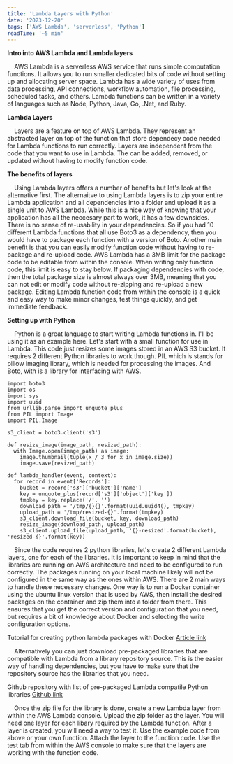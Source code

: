 ```yaml
---
title: 'Lambda Layers with Python'
date: '2023-12-20'
tags: ['AWS Lambda', 'serverless', 'Python']
readTime: '~5 min'
---
```


**Intro into AWS Lambda and Lambda layers**

&nbsp;&nbsp;&nbsp;&nbsp;AWS Lambda is a serverless AWS service that runs simple computation functions. It allows you to run smaller dedicated bits of code without setting up and allocating server space. Lambda has a wide variety of uses from data processing, API connections, workflow automation, file processing, scheduled tasks, and others. Lambda functions can be written in a variety of languages such as Node, Python, Java, Go, .Net, and Ruby.

**Lambda Layers**

&nbsp;&nbsp;&nbsp;&nbsp;Layers are a feature on top of AWS Lambda. They represent an abstracted layer on top of the function that store dependecy code needed for Lambda functions to run correctly. Layers are independent from the code that you want to use in Lambda. The can be added, removed, or updated without having to modify function code.

**The benefits of layers**

&nbsp;&nbsp;&nbsp;&nbsp;Using Lambda layers offers a number of benefits but let's look at the alternative first. The alternaitve to using Lambda layers is to zip your entire Lambda application and all dependencies into a folder and upload it as a single unit to AWS Lambda. While this is a nice way of knowing that your application has all the neccesary part to work, it has a few downsides. There is no sense of re-usability in your dependencies. So if you had 10 different Lambda functions that all use Boto3 as a dependency, then you would have to package each function with a version of Boto. Another main benefit is that you can easily modify function code without having to re-package and re-upload code. AWS Lambda has a 3MB limit for the package code to be editable from within the console. When writing only function code, this limit is easy to stay below. If packaging dependencies with code, then the total package size is almost always over 3MB, meaning that you can not edit or modify code without re-zipping and re-upload a new package. Editing Lambda function code from within the console is a quick and easy way to make minor changes, test things quickly, and get immediate feedback.

**Setting up with Python**

&nbsp;&nbsp;&nbsp;&nbsp;Python is a great language to start writing Lambda functions in. I'll be using it as an example here. Let's start with a small function for use in Lambda. This code just resizes some images stored in an AWS S3 bucket. It requires 2 different Python libraries to work though. PIL which is stands for pillow imaging library, which is needed for processing the images. And Boto, with is a library for interfacing with AWS.

```
import boto3
import os
import sys
import uuid
from urllib.parse import unquote_plus
from PIL import Image
import PIL.Image

s3_client = boto3.client('s3')

def resize_image(image_path, resized_path):
  with Image.open(image_path) as image:
    image.thumbnail(tuple(x / 3 for x in image.size))
    image.save(resized_path)

def lambda_handler(event, context):
  for record in event['Records']:
    bucket = record['s3']['bucket']['name']
    key = unquote_plus(record['s3']['object']['key'])
    tmpkey = key.replace('/', '')
    download_path = '/tmp/{}{}'.format(uuid.uuid4(), tmpkey)
    upload_path = '/tmp/resized-{}'.format(tmpkey)
    s3_client.download_file(bucket, key, download_path)
    resize_image(download_path, upload_path)
    s3_client.upload_file(upload_path, '{}-resized'.format(bucket), 'resized-{}'.format(key))
```

&nbsp;&nbsp;&nbsp;&nbsp;Since the code requires 2 python libraries, let's create 2 different Lambda layers, one for each of the libraries. It is important to keep in mind that the libraries are running on AWS architecture and need to be configured to run correctly. The packages running on your local machine likely will not be configured in the same way as the ones within AWS. There are 2 main ways to handle these necessary changes. One way is to run a Docker container using the ubuntu linux version that is used by AWS, then install the desired packages on the container and zip them into a folder from there. This ensures that you get the correct version and configuration that you need, but requires a bit of knowledge about Docker and selecting the write configuration options.

Tutorial for creating python lambda packages with Docker [Article link](https://www.geeksforgeeks.org/how-to-install-python-packages-for-aws-lambda-layers/)

&nbsp;&nbsp;&nbsp;&nbsp;Alternatively you can just download pre-packaged libraries that are compatible with Lambda from a library repository source. This is the easier way of handling dependencies, but you have to make sure that the repository source has the libraries that you need.

Github repository with list of pre-packaged Lambda compatile Python libraries [Github link](https://github.com/Miserlou/lambda-packages)

&nbsp;&nbsp;&nbsp;&nbsp;Once the zip file for the library is done, create a new Lambda layer from within the AWS Lambda console. Upload the zip folder as the layer. You will need one layer for each libary required by the Lambda function. After a layer is created, you will need a way to test it. Use the example code from above or your own function. Attach the layer to the function code. Use the test tab from within the AWS console to make sure that the layers are working with the function code.
